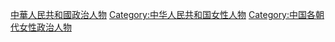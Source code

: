 [[Category:中華人民共和國政治人物|]]
[[Category:中华人民共和国女性人物|Category:中华人民共和国女性人物]]
[[Category:中国各朝代女性政治人物|Category:中国各朝代女性政治人物]]